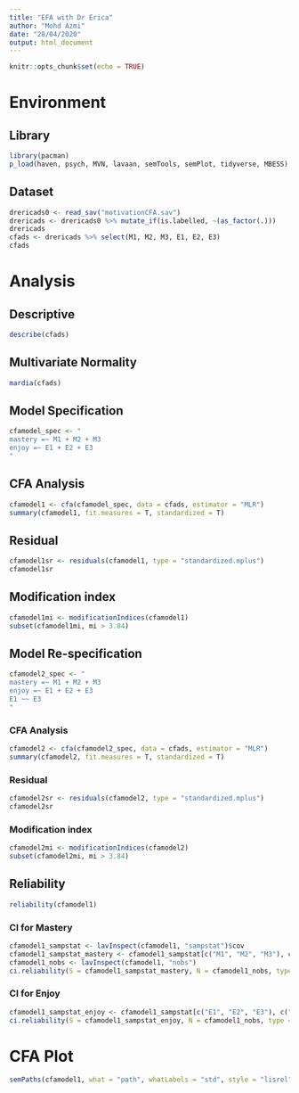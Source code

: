 ```yaml
---
title: "EFA with Dr Erica"
author: "Mohd Azmi"
date: "28/04/2020"
output: html_document
---
```


```r
knitr::opts_chunk$set(echo = TRUE)
```

# Environment

## Library

```r
library(pacman)
p_load(haven, psych, MVN, lavaan, semTools, semPlot, tidyverse, MBESS)
```

## Dataset

```r
drericads0 <- read_sav("motivationCFA.sav")
drericads <- drericads0 %>% mutate_if(is.labelled, ~(as_factor(.)))
drericads
cfads <- drericads %>% select(M1, M2, M3, E1, E2, E3)
cfads
```

# Analysis

## Descriptive

```r
describe(cfads)
```

## Multivariate Normality

```r
mardia(cfads)
```


## Model Specification

```r
cfamodel_spec <- "
mastery =~ M1 + M2 + M3
enjoy =~ E1 + E2 + E3
"
```

## CFA Analysis

```r
cfamodel1 <- cfa(cfamodel_spec, data = cfads, estimator = "MLR")
summary(cfamodel1, fit.measures = T, standardized = T)
```

## Residual

```r
cfamodel1sr <- residuals(cfamodel1, type = "standardized.mplus")
cfamodel1sr
```

## Modification index

```r
cfamodel1mi <- modificationIndices(cfamodel1)
subset(cfamodel1mi, mi > 3.84)
```

## Model Re-specification

```r
cfamodel2_spec <- "
mastery =~ M1 + M2 + M3
enjoy =~ E1 + E2 + E3
E1 ~~ E3
"
```

### CFA Analysis

```r
cfamodel2 <- cfa(cfamodel2_spec, data = cfads, estimator = "MLR")
summary(cfamodel2, fit.measures = T, standardized = T)
```

### Residual

```r
cfamodel2sr <- residuals(cfamodel2, type = "standardized.mplus")
cfamodel2sr
```

### Modification index

```r
cfamodel2mi <- modificationIndices(cfamodel2)
subset(cfamodel2mi, mi > 3.84)
```

## Reliability

```r
reliability(cfamodel1)
```

### CI for Mastery

```r
cfamodel1_sampstat <- lavInspect(cfamodel1, "sampstat")$cov
cfamodel1_sampstat_mastery <- cfamodel1_sampstat[c("M1", "M2", "M3"), c("M1", "M2", "M3")]
cfamodel1_nobs <- lavInspect(cfamodel1, "nobs")
ci.reliability(S = cfamodel1_sampstat_mastery, N = cfamodel1_nobs, type = "omega")
```

### CI for Enjoy

```r
cfamodel1_sampstat_enjoy <- cfamodel1_sampstat[c("E1", "E2", "E3"), c("E1", "E2", "E3")]
ci.reliability(S = cfamodel1_sampstat_enjoy, N = cfamodel1_nobs, type = "omega")
```

# CFA Plot

```r
semPaths(cfamodel1, what = "path", whatLabels = "std", style = "lisrel", edge.color = "black")
```

